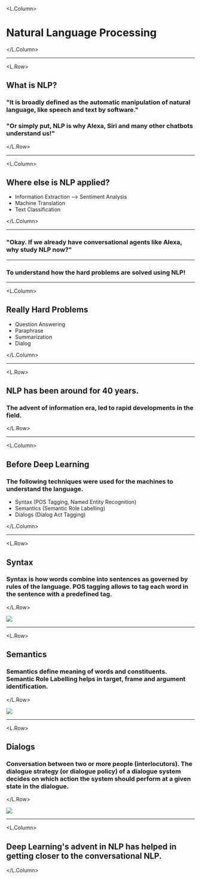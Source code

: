 

<L.Column>

# Natural Language Processing

</L.Column>

---

<L.Row>

## What is NLP?

### "It is broadly defined as the automatic manipulation of natural language, like speech and text by software."

### "Or simply put, NLP is why Alexa, Siri and many other chatbots understand us!"


</L.Row>

---

<L.Column>

## Where else is NLP applied?

- Information Extraction --> Sentiment Analysis
- Machine Translation 
- Text Classification

</L.Column>

---

<Background />

### "Okay. If we already have conversational agents like Alexa, why study NLP now?"

---

<Background />

### To understand how the hard problems are solved using NLP!

---

<L.Column>

## Really Hard Problems

- Question Answering
- Paraphrase
- Summarization
- Dialog

</L.Column>

---

<L.Row>

## NLP has been around for 40 years.

### The advent of information era, led to rapid developments in the field. 

</L.Row>

---

<L.Column>

## Before Deep Learning

### The following techniques were used for the machines to understand the language.
- Syntax (POS Tagging, Named Entity Recognition)
- Semantics (Semantic Role Labelling)
- Dialogs (Dialog Act Tagging)

</L.Column>

---

<L.Row>
## Syntax

### Syntax is how words combine into sentences as governed by rules of the language. POS tagging allows to tag each word in the sentence with a predefined tag. 
</L.Row>

<img src={posimg} />

---


<L.Row>
## Semantics

### Semantics define meaning of words and constituents. Semantic Role Labelling  helps in target, frame and argument identification. 
</L.Row>

<img src={srlimg} />

---


<L.Row>
## Dialogs

### Conversation between two or more people (interlocutors). The dialogue strategy (or dialogue policy) of a dialogue system decides on which action the system should perform at a given state in the dialogue.
</L.Row>

<img src={dlgimg} />

---


<L.Column>

## Deep Learning's advent in NLP has helped in getting closer to the conversational NLP.

</L.Column>
